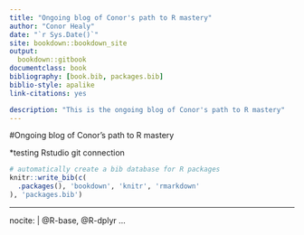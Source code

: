 --- 
title: "Ongoing blog of Conor's path to R mastery"
author: "Conor Healy"
date: "`r Sys.Date()`"
site: bookdown::bookdown_site
output: 
  bookdown::gitbook
documentclass: book
bibliography: [book.bib, packages.bib]
biblio-style: apalike
link-citations: yes

description: "This is the ongoing blog of Conor's path to R mastery"
---



#Ongoing blog of Conor's path to R mastery

*testing Rstudio git connection

```{r include=FALSE}
# automatically create a bib database for R packages
knitr::write_bib(c(
  .packages(), 'bookdown', 'knitr', 'rmarkdown'
), 'packages.bib')


```

---
nocite: | 
  @R-base, @R-dplyr
...